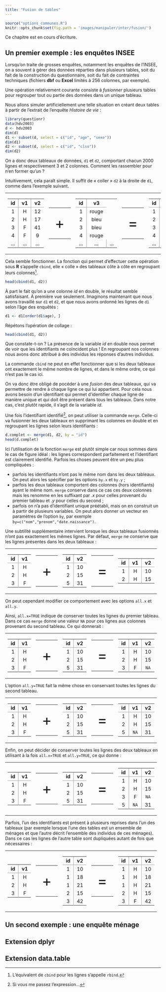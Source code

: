 ```yaml
---
title: "Fusion de tables"
---
```


```r
source("options_communes.R")
knitr::opts_chunk$set(fig.path = 'images/manipuler/inter/fusion/')
```

<div class="important">
Ce chapitre est en cours d'écriture.
</div>


## Un premier exemple : les enquêtes INSEE

Lorsqu'on traite de grosses enquêtes, notamment les enquêtes de l'INSEE, on a souvent à gérer des
données réparties dans plusieurs tables, soit du fait de la construction du questionnaire, soit du fait de
contraintes techniques (fichiers **dbf** ou **Excel** limités à 256 colonnes, par exemple).

Une opération relativement courante consiste à 
<dfn data-index="fusion de tables">fusionner</dfn><dfn data-index="tableau de données, fusion"></dfn>
plusieurs tables pour regrouper tout ou
partie des données dans un unique tableau.

Nous allons simuler artificiellement une telle situation en créant deux tables à partir de l'extrait de
l'enquête *Histoire de vie* :

```r
library(questionr)
data(hdv2003)
d <- hdv2003
dim(d)
d1 <- subset(d, select = c("id", "age", "sexe"))
dim(d1)
d2 <- subset(d, select = c("id", "clso"))
dim(d2)
```

On a donc deux tableaux de données, `d1` et `d2`, comportant chacun 2000 lignes et respectivement 3 et
2 colonnes. Comment les rassembler pour n'en former qu'un ?

Intuitivement, cela paraît simple. Il suffit de « coller » `d2` à la droite de `d1`, comme dans l'exemple
suivant.

<style type="text/css">
table.exemple_df td, 
table.exemple_df th {
  text-align: center;
  padding: 3px 10px;
}
table.exemple_df th {
  border-bottom: solid 1px #999;
}

table.exemple_df td + td,
table.exemple_df th + th {
  border-left: solid 1px #999;
}

table.exemple_operateur td {
  font-size: 3em;
  padding: 20px;
}
</style>

<table style="margin: 11px auto;">
<tr>

<td>
<table class="exemple_df">
<tr>
  <th>id</th><th>v1</th><th>v2</th>
</tr>
<tr>
  <td>1</td><td>H</td><td>12</td>
</tr>
<tr>
  <td>2</td><td>H</td><td>17</td>
</tr>
<tr>
  <td>3</td><td>F</td><td>41</td>
</tr>
<tr>
  <td>4</td><td>F</td><td>9</td>
</tr>
<tr>
  <td>...</td><td>...</td><td>...</td>
</tr>
</table>
</td>

<td>
<table class="exemple_operateur">
<tr><td>+</td></tr>
</table>
</td>

<td>
<table class="exemple_df">
<tr>
  <th>id</th><th>v3</th>
</tr>
<tr>
  <td>1</td><td>rouge</td>
</tr>
<tr>
  <td>2</td><td>bleu</td>
</tr>
<tr>
  <td>3</td><td>bleu</td>
</tr>
<tr>
  <td>4</td><td>rouge</td>
</tr>
<tr>
  <td>...</td><td>...</td><td>...</td>
</tr>
</table>
</td>

<td>
<table class="exemple_operateur">
<tr><td>=</td></tr>
</table>
</td>

<td>
<table class="exemple_df">
<tr>
  <th>id</th><th>v1</th><th>v2</th><th>v3</th>
</tr>
<tr>
  <td>1</td><td>H</td><td>12</td><td>rouge</td>
</tr>
<tr>
  <td>2</td><td>H</td><td>17</td><td>bleu</td>
</tr>
<tr>
  <td>3</td><td>F</td><td>41</td><td>bleu</td>
</tr>
<tr>
  <td>4</td><td>F</td><td>9</td><td>rouge</td>
</tr>
<tr>
  <td>...</td><td>...</td><td>...</td><td>...</td>
</tr>
</table>
</td>

</tr>
</table>

Cela semble fonctionner. La fonction qui permet d'effectuer cette opération sous **R** 
s'appelle `cbind`{data-pkg="base"}, elle « colle » des tableaux côte à côte en regroupant 
leurs colonnes^[L'équivalent de `cbind`{data-pkg="base"} pour les lignes s'appelle 
`rbind`{data-pkg="base" data-rdoc="cbind"}.].

```r
head(cbind(d1, d2))
```

À part le fait qu'on a une colonne *id* en double, le résultat semble satisfaisant. À première vue
seulement. Imaginons maintenant que nous avons travaillé sur `d1` et `d2`, et que nous avons ordonné les
lignes de `d1` selon l'âge des enquêtés :

```r
d1 <- d1[order(d1$age), ]
```

Répétons l'opération de collage :

```r
head(cbind(d1, d2))
```

Que constate-t-on ? La présence de la variable *id* en double nous permet de voir que les identifiants
ne coïncident plus ! En regroupant nos colonnes nous avons donc attribué à des individus les réponses
d'autres individus.

La commande `cbind`{data-pkg="base"} ne peut en effet fonctionner que si les deux tableaux ont exactement
le même nombre de lignes, et dans le même ordre, ce qui n'est pas le cas ici.

On va donc être obligé de pocéder à une <dfn>fusion</dfn> des deux tableaux, qui va permettre de rendre à
chaque ligne ce qui lui appartient. Pour cela nous avons besoin d'un identifiant qui permet d'identifier
chaque ligne de manière unique et qui doit être présent dans tous les tableaux. Dans notre cas, c'est
plutôt rapide, il s'agit de la variable *id*.

Une fois l'identifiant identifié^[Si vous me passez l'expression...], 
on peut utiliser la commande `merge`{data-pkg="base"}. Celle-ci va fusionner les deux
tableaux en supprimant les colonnes en double et en regroupant les lignes selon leurs identifiants :

```r
d.complet <- merge(d1, d2, by = "id")
head(d.complet)
```

Ici l'utilisation de la fonction `merge`{data-pkg="base"} est plutôt simple car nous sommes 
dans le cas de figure idéal : les lignes correspondent parfaitement et l'identifiant est clairement 
identifié. Parfois les choses peuvent être un peu plus compliquées :

* parfois les identifiants n'ont pas le même nom dans les deux tableaux. On peut alors les spécifier
  par les options `by.x` et `by.y` ;
* parfois les deux tableaux comportent des colonnes (hors identifiants) ayant le même nom. 
  `merge`{data-pkg="base"} conserve dans ce cas ces deux colonnes mais les renomme en 
  les suffixant par *.x* pour celles provenant du premier tableau et *.y* pour celles du second ;
* parfois on n'a pas d'identifiant unique préétabli, mais on en construit un à partir de plusieurs
  variables. On peut alors donner un vecteur en paramètres de l'option `by`, par exemple
  `by=c("nom","prenom","date.naissance")`.
  
Une subtilité supplémentaire intervient lorsque les deux tableaux fusionnés n'ont pas exactement les
mêmes lignes. Par défaut, `merge`{data-pkg="base"} ne conserve que les lignes présentes dans les deux tableaux :

<table style="margin: 11px auto;">
<tr>

<td>
<table class="exemple_df">
<tr>
  <th>id</th><th>v1</th>
</tr>
<tr>
  <td>1</td><td>H</td>
</tr>
<tr>
  <td>2</td><td>H</td>
</tr>
<tr>
  <td>3</td><td>F</td>
</tr>
</table>
</td>

<td>
<table class="exemple_operateur">
<tr><td>+</td></tr>
</table>
</td>

<td>
<table class="exemple_df">
<tr>
  <th>id</th><th>v2</th>
</tr>
<tr>
  <td>1</td><td>10</td>
</tr>
<tr>
  <td>2</td><td>15</td>
</tr>
<tr>
  <td>5</td><td>31</td>
</tr>
</table>
</td>

<td>
<table class="exemple_operateur">
<tr><td>=</td></tr>
</table>
</td>

<td>
<table class="exemple_df">
<tr>
  <th>id</th><th>v1</th><th>v2</th>
</tr>
<tr>
  <td>1</td><td>H</td><td>10</td>
</tr>
<tr>
  <td>2</td><td>H</td><td>15</td>
</tr>
</table>
</td>

</tr>
</table>

On peut cependant modifier ce comportement avec les options `all.x` et `all.y`.

Ainsi, `all.x=TRUE` indique de conserver toutes les lignes du premier tableau. 
Dans ce cas `merge`{data-pkg="base"} donne une valeur `NA`
pour ces lignes aux colonnes provenant du second tableau. Ce qui donnerait :

<table style="margin: 11px auto;">
<tr>

<td>
<table class="exemple_df">
<tr>
  <th>id</th><th>v1</th>
</tr>
<tr>
  <td>1</td><td>H</td>
</tr>
<tr>
  <td>2</td><td>H</td>
</tr>
<tr>
  <td>3</td><td>F</td>
</tr>
</table>
</td>

<td>
<table class="exemple_operateur">
<tr><td>+</td></tr>
</table>
</td>

<td>
<table class="exemple_df">
<tr>
  <th>id</th><th>v2</th>
</tr>
<tr>
  <td>1</td><td>10</td>
</tr>
<tr>
  <td>2</td><td>15</td>
</tr>
<tr>
  <td>5</td><td>31</td>
</tr>
</table>
</td>

<td>
<table class="exemple_operateur">
<tr><td>=</td></tr>
</table>
</td>

<td>
<table class="exemple_df">
<tr>
  <th>id</th><th>v1</th><th>v2</th>
</tr>
<tr>
  <td>1</td><td>H</td><td>10</td>
</tr>
<tr>
  <td>2</td><td>H</td><td>15</td>
</tr>
<tr>
  <td>3</td><td>F</td><td>`NA`</td>
</tr>
</table>
</td>

</tr>
</table>

L'option `all.y=TRUE` fait la même chose en conservant toutes les lignes du second tableau. 

<table style="margin: 11px auto;">
<tr>

<td>
<table class="exemple_df">
<tr>
  <th>id</th><th>v1</th>
</tr>
<tr>
  <td>1</td><td>H</td>
</tr>
<tr>
  <td>2</td><td>H</td>
</tr>
<tr>
  <td>3</td><td>F</td>
</tr>
</table>
</td>

<td>
<table class="exemple_operateur">
<tr><td>+</td></tr>
</table>
</td>

<td>
<table class="exemple_df">
<tr>
  <th>id</th><th>v2</th>
</tr>
<tr>
  <td>1</td><td>10</td>
</tr>
<tr>
  <td>2</td><td>15</td>
</tr>
<tr>
  <td>5</td><td>31</td>
</tr>
</table>
</td>

<td>
<table class="exemple_operateur">
<tr><td>=</td></tr>
</table>
</td>

<td>
<table class="exemple_df">
<tr>
  <th>id</th><th>v1</th><th>v2</th>
</tr>
<tr>
  <td>1</td><td>H</td><td>10</td>
</tr>
<tr>
  <td>2</td><td>H</td><td>15</td>
</tr>
<tr>
  <td>5</td><td>`NA`</td><td>31</td>
</tr>
</table>
</td>

</tr>
</table>

Enfin, on peut décider de conserver toutes les lignes des deux tableaux en utilisant à la 
fois `all.x=TRUE` et `all.y=TRUE`, ce qui donne :

<table style="margin: 11px auto;">
<tr>

<td>
<table class="exemple_df">
<tr>
  <th>id</th><th>v1</th>
</tr>
<tr>
  <td>1</td><td>H</td>
</tr>
<tr>
  <td>2</td><td>H</td>
</tr>
<tr>
  <td>3</td><td>F</td>
</tr>
</table>
</td>

<td>
<table class="exemple_operateur">
<tr><td>+</td></tr>
</table>
</td>

<td>
<table class="exemple_df">
<tr>
  <th>id</th><th>v2</th>
</tr>
<tr>
  <td>1</td><td>10</td>
</tr>
<tr>
  <td>2</td><td>15</td>
</tr>
<tr>
  <td>5</td><td>31</td>
</tr>
</table>
</td>

<td>
<table class="exemple_operateur">
<tr><td>=</td></tr>
</table>
</td>

<td>
<table class="exemple_df">
<tr>
  <th>id</th><th>v1</th><th>v2</th>
</tr>
<tr>
  <td>1</td><td>H</td><td>10</td>
</tr>
<tr>
  <td>2</td><td>H</td><td>15</td>
</tr>
<tr>
  <td>3</td><td>F</td><td>`NA`</td>
</tr>
<tr>
  <td>5</td><td>`NA`</td><td>31</td>
</tr>
</table>
</td>

</tr>
</table>

Parfois, l'un des identifiants est présent à plusieurs reprises dans l'un des tableaux (par exemple
lorsque l'une des tables est un ensemble de ménages et que l'autre décrit l'ensemble des individus de ces
ménages). Dans ce cas les lignes de l'autre table sont dupliquées autant de fois que nécessaires :

<table style="margin: 11px auto;">
<tr>

<td>
<table class="exemple_df">
<tr>
  <th>id</th><th>v1</th>
</tr>
<tr>
  <td>1</td><td>H</td>
</tr>
<tr>
  <td>2</td><td>H</td>
</tr>
<tr>
  <td>3</td><td>F</td>
</tr>
</table>
</td>

<td>
<table class="exemple_operateur">
<tr><td>+</td></tr>
</table>
</td>

<td>
<table class="exemple_df">
<tr>
  <th>id</th><th>v2</th>
</tr>
<tr>
  <td>1</td><td>10</td>
</tr>
<tr>
  <td>1</td><td>18</td>
</tr>
<tr>
  <td>1</td><td>21</td>
</tr>
<tr>
  <td>2</td><td>15</td>
</tr>
<tr>
  <td>3</td><td>42</td>
</tr>
</table>
</td>

<td>
<table class="exemple_operateur">
<tr><td>=</td></tr>
</table>
</td>

<td>
<table class="exemple_df">
<tr>
  <th>id</th><th>v1</th><th>v2</th>
</tr>
<tr>
  <td>1</td><td>H</td><td>10</td>
</tr>
<tr>
  <td>1</td><td>H</td><td>18</td>
</tr>
<tr>
  <td>1</td><td>H</td><td>21</td>
</tr>
<tr>
  <td>2</td><td>H</td><td>15</td>
</tr>
<tr>
  <td>3</td><td>F</td><td>42</td>
</tr>
</table>
</td>

</tr>
</table>

## Un second exemple : une enquête ménage


## Extension dplyr



## Extension data.table
